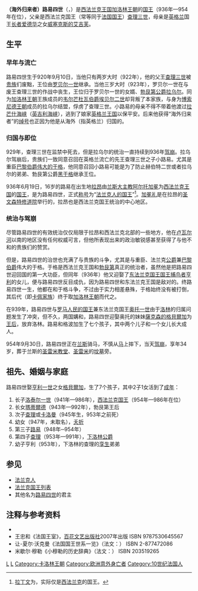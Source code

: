 {{Expand|time=2014-08-14}}
{{Infobox royalty
| name         = 路易四世<br>Louis IV
| title        = '''[[法国君主列表|西法兰克国王]]'''
| image        = Steuben - Louis IV of France.png
| imgw         = 200px
| caption      = 路易四世
| succession   = [[法国君主列表|西法兰克国王]]
| reign        = 936年6月19日-954年9月10日（{{age in years and days|936|6|19|954|9|10|age=no}}）
| coronation   = 936年6月19日<br>[[拉昂|拉昂]]
| predecessor  = [[拉乌尔一世_(西法兰克)|拉乌尔]]
| successor    = [[洛泰尔_(西法兰克國王)|洛泰尔]]
| spouse       = [[萨克森的格貝爾加|萨克森的格貝爾加]]
| issue        = 西法蘭克國王[[洛泰尔_(西法兰克國王)|洛泰尔]]<br>勃艮第王后[[法蘭西的瑪蒂爾德|玛蒂尔德]]<br>下洛林公爵[[下洛林的查理|查理]]
| house        = [[加洛林王朝|加洛林王朝]]
| father       = [[查理三世_(西法兰克)|查理三世]]
| mother       = [[威塞克斯的艾吉芙|威塞克斯的艾吉芙]]
| birth_date   = 920年9月10日
| birth_place  = [[法国|法国]][[拉昂|拉昂]]
| death_date   = {{death date and age|df=yes|954|9|30|920|9|10}}
| death_place  = [[法国|法国]][[兰斯|兰斯]]
| burial_place = [[圣雷米教堂|圣雷米教堂]]
}}

'''（海外归来者）路易四世'''（'''{{lang-fr|Louis IV d'Outremer}}'''，{{bd|920年|9月10日|954年|9月30日|catIdx=L}}）是[[西法兰克王国|西法兰克王国]][[加洛林王朝|加洛林王朝]]的[[国王|国王]]（936年—954年在位），父亲是西法兰克国王（常等同于[[法国国王|法国国王]]）[[查理三世_(西法兰克)|查理三世]]，母亲是[[英格兰|英格兰]]国王[[长者爱德华|长者爱德华]]之女[[威塞克斯的艾吉芙|威塞克斯的艾吉芙]]。

== 生平 ==

=== 早年与流亡 ===

路易四世生于920年9月10日，当他只有两岁大时（922年），他的父王[[查理三世_(法兰西)|查理三世]]被[[贵族|贵族]]们废黜，王位由[[罗贝尔一世_(西法兰克)|罗贝尔一世]]继承。当他三岁大时（923年），罗贝尔一世在与废王查理三世的作战中丧生，王位归于罗贝尔一世的女婿、[[勃艮第公爵|勃艮第公爵]][[拉乌尔一世_(西法兰克)|拉乌尔]]。同为[[加洛林王朝|加洛林王朝]]王族成员的[[韦尔芒杜瓦伯爵|韦尔芒杜瓦伯爵]][[埃贝尔二世_(韦尔芒杜瓦)|埃贝尔二世]]却背叛了本家族，与身为[[博索尼德王朝|博索尼德王朝]]成员的拉乌尔结盟，俘虏了查理三世。小路易的母亲不得不带着他渡过[[拉芒什海峡|拉芒什海峡]]（[[英吉利海峡|英吉利海峡]]），逃到了娘家[[英格兰王国|英格兰王国]]以保平安。后来他获得“海外归来者”的[[绰号|绰号]]也正因为他是从海外（指英格兰）归国的。

=== 归国与即位 ===

929年，查理三世在监禁中死去，但是拉乌尔的统治一直持续到936年[[驾崩|驾崩]]。拉乌尔驾崩后，贵族们一致同意召回在英格兰流亡的先王查理三世之子小路易。尤其是重臣[[巴黎伯爵|巴黎伯爵]][[伟大的于格|伟大的于格]]，他同意召回小路易可能是为了防止赫伯特二世或者拉乌尔的弟弟、勃艮第公爵[[黑于格|黑于格]]继承王位。

936年6月19日，16岁的路易在出生地[[拉昂|拉昂]]由[[兰斯大主教|兰斯大主教]][[阿尔托_(兰斯大主教)|阿尔托]][[加冕|加冕]]为[[西法兰克王国|西法兰克王国]]的[[国王|国王]]，是为路易四世，正式[[称号|称号]]为“[[法兰克国王列表|法兰克人的国王]]”<ref>[[拉丁文|拉丁文]]为'''{{lang|la|Rex Francorum}}'''，实际仅是[[西法兰克|西法兰克]]的国王。</ref>。[[加冕礼|加冕礼]]是在拉昂的[[圣文森特修道院|圣文森特修道院]]举行的，拉昂也是西法兰克国王统治的中心地区。

=== 统治与驾崩 ===

尽管路易四世的有效统治仅仅局限于拉昂和西法兰克北部的一些地方，他在[[卢瓦尔河|卢瓦尔河]]以南的地区没有任何权威可言，但他所表现出来的政治敏锐感甚至获得了与他不和的贵族们的赞赏。

但是，路易四世的治世也充满了与贵族的斗争，尤其是与重臣、法兰克[[公爵|公爵]]兼[[巴黎|巴黎]][[伯爵|伯爵]]伟大的于格。于格是西法兰克王国和[[勃艮第|勃艮第]]真正的统治者，虽然他是把路易四世迎回国的第一大功臣，但同年（936年）他又迎娶了[[德国君主列表|东法兰克国王国王]][[亨利一世_(德意志)|捕鸟者亨利]]的女儿，便与路易四世反目成仇，因为路易四世和东法兰克王国是敌对的。终路易四世一生，他都在和于格斗争，不过由于实力相差悬殊，于格始终没有被打倒，其后代（即[[卡佩家族|卡佩家族]]）终于取[[加洛林王朝|加洛林王朝]]而代之。

在939年，路易四世与[[神圣罗马帝国皇帝|罗马人民的国王]]兼东法兰克国王[[奥托一世|奥托一世]]由于[[洛林|洛林]]的归属问题发生了冲突，但不久，两国媾和，路易四世迎娶奥托的妹妹[[薩克森的格貝爾加|薩克森的格貝爾加]]为[[王后|王后]]，放弃洛林。路易和格波加生了七个孩子，其中两个儿子和一个女儿长大成人。

954年9月30日，路易四世正在[[兰斯|兰斯]]骑马，不慎从[[马|马]]上摔下，当天[[驾崩|驾崩]]，享年34岁，葬于兰斯的[[圣雷米教堂|圣雷米教堂]]、[[圣雷米|圣雷米]]的[[坟墓|坟墓]]旁。

== 祖先、婚姻与家庭 ==

{{familytree/start}}

{{familytree|CH2|y|ORL| |ANF|y|ANM|CH2=[[路易二世_(西法兰克)|路易二世]]（846年—879年）<br>[[法国君主列表|西法兰克国王]] (877年 - 879年在位）|ORL=[[弗里乌勒的阿德莱德|弗里乌勒的阿德莱德]]<br />（？—901年）|ANF=[[长者爱德华|长者爱德华]]（871年—924年）<br>[[英国君主列表|英格兰国王]]（918年—924年）|ANM=爱尔菲德（生卒年未详）}}

{{familytree| | | |!| | | | | | | |!| | | |}}

{{familytree| | |LO2|~|~|y|~|~|AND|LO2=[[查理三世_(西法兰克)|查理三世]]（879年—929年）<br>[[法国君主列表|西法兰克国王]]（893年—929年在位）|AND=[[英格兰的艾吉芙|英格兰的艾吉芙]]<br />（905年—951年）}}

{{familytree| | | | | | | |!| | | | | | | |}}

{{familytree| | | | | | |CA2| | | | | |CA2='''路易四世'''}}

{{familytree/end}}

路易四世娶[[亨利一世_(德意志)|亨利一世]]之女[[薩克森的格貝爾加|格貝爾加]]，生了7个孩子，其中2子1女活到了[[成年|成年]]：
# 长子[[洛泰尔一世_(西法兰克)|洛泰尔一世]]（941年—986年），[[法国君主列表|西法兰克国王]]（954年—986年在位）
# 长女[[法蘭西的瑪蒂爾德|瑪蒂爾德]]（943年—992年），勃艮第王后
# 次子[[查理|查理]]或[[卡洛曼|卡洛曼]]（945年生，953年之前死）
# 幼女（947年，未取名），[[夭折|夭折]]
# 第三子[[路易|路易]]（948年─954年）
# 第四子[[下洛林的查理|查理]]（953年—991年），[[下洛林公爵|下洛林公爵]]
# 幼子亨利（953年），下洛林的查理的[[孪生|孪生]]弟弟

== 参见 ==

*[[法兰克人|法兰克人]]
*[[法兰克国王列表|法兰克国王列表]]
*其他名为[[路易四世|路易四世]]的君主 

== 注释与参考资料 ==

<div class="references-small">
<references/>
</div>
*{{1911}}
*王忠和《法国王室》，[[百花文艺出版社|百花文艺出版社]]2007年出版  ISBN 9787530645567
*让-夏尔·沃克曼《法国国王世系一览》（法文：{{lang|fr|Jean-Charles Volkmann, ''Bien Connaître les généalogies des rois de France''}}） ISBN 2-877472086
*米歇尔·穆勒《小穆勒的历史辞典》（法文：{{lang|fr|Michel Mourre, ''Le petit Mourre. Dictionnaire de l'Histoire''}}） ISBN 203519265

{{start box}}
{{s-hou|[[加洛林王朝|加洛林王朝]]||920年9月10日||954年9月10日|name=路易四世}}
{{s-reg}}
{{s-bef|before=[[拉乌尔一世_(西法兰克)|拉乌尔]]}}
{{s-ttl|title=[[法国君主列表|西法兰克国王]]|years=936年6月19日—954年9月10日}}
{{s-aft|after=长子[[洛泰尔一世_(西法兰克)|洛泰尔]]}}
{{end box}}
{{法國國家元首}}
{{Authority control}}

{{DEFAULTSORT:Louis IV of France}}
[[Category:西法兰克国王|L]]
[[Category:天主教君主|L]]
[[Category:卡洛林王朝|Category:卡洛林王朝]]
[[Category:欧洲意外身亡者|Category:欧洲意外身亡者]]
[[Category:10世纪法国人|Category:10世纪法国人]]